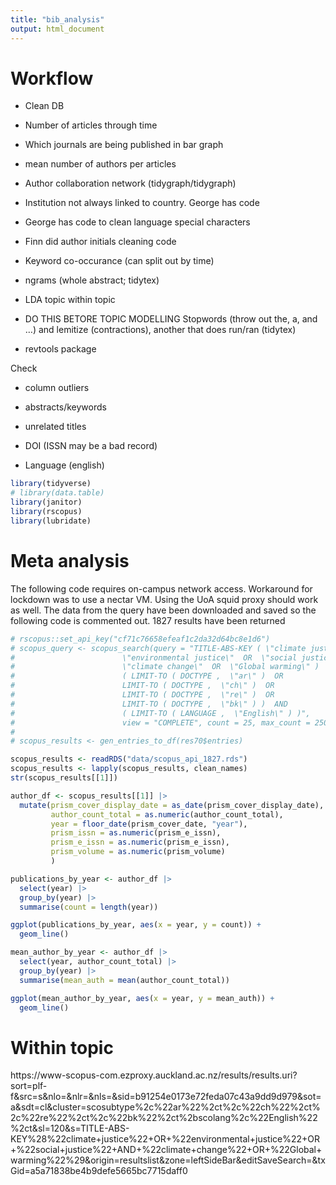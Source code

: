 ```yaml
---
title: "bib_analysis"
output: html_document
---
```


# Workflow

- Clean DB

- Number of articles through time

- Which journals are being published in bar graph

- mean number of authors per articles

- Author collaboration network (tidygraph/tidygraph)

- Institution not always linked to country. George has code

- George has code to clean language special characters

- Finn did author initials cleaning code

- Keyword co-occurance (can split out by time)

- ngrams (whole abstract; tidytex)

- LDA topic within topic

- DO THIS BETORE TOPIC MODELLING Stopwords (throw out the, a, and ...) and lemitize (contractions), another that does run/ran (tidytex)

- revtools package



Check

- column outliers

- abstracts/keywords

- unrelated titles

- DOI (ISSN may be a bad record)

- Language (english)


```r
library(tidyverse)
# library(data.table)
library(janitor)
library(rscopus)
library(lubridate)

```

# Meta analysis

The following code requires on-campus network access. Workaround for lockdown was to use a nectar VM. Using the UoA squid proxy should work as well. The data from the query have been downloaded and saved so the following code is commented out. 1827 results have been returned


```r
# rscopus::set_api_key("cf71c76658efeaf1c2da32d64bc8e1d6")
# scopus_query <- scopus_search(query = "TITLE-ABS-KEY ( \"climate justice\"  OR  
#                        \"environmental justice\"  OR  \"social justice\"  AND  
#                        \"climate change\"  OR  \"Global warming\" )  AND  
#                        ( LIMIT-TO ( DOCTYPE ,  \"ar\" )  OR  
#                        LIMIT-TO ( DOCTYPE ,  \"ch\" )  OR  
#                        LIMIT-TO ( DOCTYPE ,  \"re\" )  OR  
#                        LIMIT-TO ( DOCTYPE ,  \"bk\" ) )  AND  
#                        ( LIMIT-TO ( LANGUAGE ,  \"English\" ) )", 
#                        view = "COMPLETE", count = 25, max_count = 2500)
# 
# scopus_results <- gen_entries_to_df(res70$entries)
```


```r
scopus_results <- readRDS("data/scopus_api_1827.rds")
scopus_results <- lapply(scopus_results, clean_names)
str(scopus_results[[1]])

author_df <- scopus_results[[1]] |> 
  mutate(prism_cover_display_date = as_date(prism_cover_display_date),
         author_count_total = as.numeric(author_count_total),
         year = floor_date(prism_cover_date, "year"),
         prism_issn = as.numeric(prism_e_issn),
         prism_e_issn = as.numeric(prism_e_issn),
         prism_volume = as.numeric(prism_volume)
         )
```


```r
publications_by_year <- author_df |> 
  select(year) |>
  group_by(year) |> 
  summarise(count = length(year))

ggplot(publications_by_year, aes(x = year, y = count)) +
  geom_line()

```



```r
mean_author_by_year <- author_df |> 
  select(year, author_count_total) |>
  group_by(year) |> 
  summarise(mean_auth = mean(author_count_total))

ggplot(mean_author_by_year, aes(x = year, y = mean_auth)) +
  geom_line()

```







# Within topic 

https://www-scopus-com.ezproxy.auckland.ac.nz/results/results.uri?sort=plf-f&src=s&nlo=&nlr=&nls=&sid=b91254e0173e72feda07c43a9dd9d979&sot=a&sdt=cl&cluster=scosubtype%2c%22ar%22%2ct%2c%22ch%22%2ct%2c%22re%22%2ct%2c%22bk%22%2ct%2bscolang%2c%22English%22%2ct&sl=120&s=TITLE-ABS-KEY%28%22climate+justice%22+OR+%22environmental+justice%22+OR+%22social+justice%22+AND+%22climate+change%22+OR+%22Global+warming%22%29&origin=resultslist&zone=leftSideBar&editSaveSearch=&txGid=a5a71838be4b9defe5665bc7715daff0